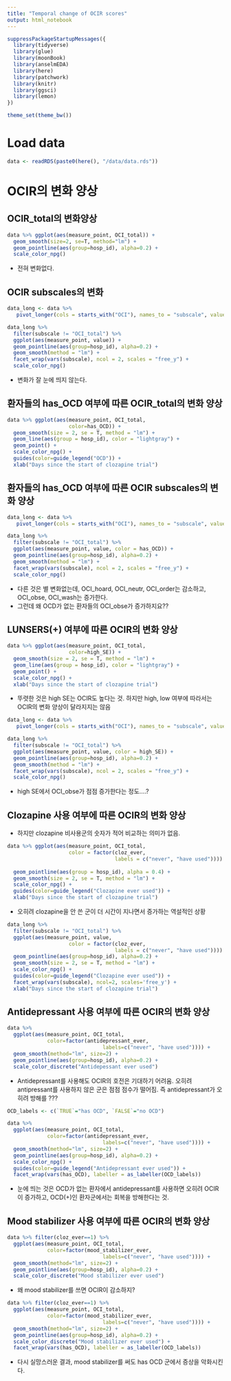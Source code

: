 ---
title: "Temporal change of OCIR scores"
output: html_notebook
---

```{r}
suppressPackageStartupMessages({
  library(tidyverse)
  library(glue)
  library(moonBook)
  library(anselmEDA)
  library(here)
  library(patchwork)
  library(knitr)
  library(ggsci)
  library(lemon)
})

theme_set(theme_bw())
```

# Load data
```{r}
data <- readRDS(paste0(here(), "/data/data.rds"))
```


# OCIR의 변화 양상


## OCIR_total의 변화양상
```{r}
data %>% ggplot(aes(measure_point, OCI_total)) +
  geom_smooth(size=2, se=T, method="lm") +
  geom_pointline(aes(group=hosp_id), alpha=0.2) +
  scale_color_npg()
```
* 전혀 변화없다.


## OCIR subscales의 변화

```{r, fig.width=7, fig.height=7}
data_long <- data %>%
   pivot_longer(cols = starts_with("OCI"), names_to = "subscale", values_to = "value")

data_long %>% 
  filter(subscale != "OCI_total") %>%
  ggplot(aes(measure_point, value)) +
  geom_pointline(aes(group=hosp_id), alpha=0.2) +
  geom_smooth(method = "lm") +
  facet_wrap(vars(subscale), ncol = 2, scales = "free_y") +
  scale_color_npg()
```
* 변화가 잘 눈에 띄지 않는다.



## 환자들의 has_OCD 여부에 따른 OCIR_total의 변화 양상

```{r}
data %>% ggplot(aes(measure_point, OCI_total, 
                    color=has_OCD)) +
  geom_smooth(size = 2, se = T, method = "lm") +
  geom_line(aes(group = hosp_id), color = "lightgray") +
  geom_point() +
  scale_color_npg() +
  guides(color=guide_legend("OCD")) +
  xlab("Days since the start of clozapine trial")
```

## 환자들의 has_OCD 여부에 따른 OCIR subscales의 변화 양상

```{r, fig.width=7, fig.height=7}
data_long <- data %>%
   pivot_longer(cols = starts_with("OCI"), names_to = "subscale", values_to = "value")

data_long %>% 
  filter(subscale != "OCI_total") %>%
  ggplot(aes(measure_point, value, color = has_OCD)) +
  geom_pointline(aes(group=hosp_id), alpha=0.2) +
  geom_smooth(method = "lm") +
  facet_wrap(vars(subscale), ncol = 2, scales = "free_y") +
  scale_color_npg()
```
* 다른 것은 별 변화없는데, OCI_hoard, OCI_neutr, OCI_order는 감소하고, OCI_obse, OCI_wash는 증가한다.
* 그런데 왜 OCD가 없는 환자들의 OCI_obse가 증가하지요??


## LUNSERS(+) 여부에 따른 OCIR의 변화 양상

```{r}
data %>% ggplot(aes(measure_point, OCI_total, 
                    color=high_SE)) +
  geom_smooth(size = 2, se = T, method = "lm") +
  geom_line(aes(group = hosp_id), color = "lightgray") +
  geom_point() +
  scale_color_npg() +
  xlab("Days since the start of clozapine trial")
```
* 뚜렷한 것은 high SE는 OCIR도 높다는 것. 하지만 high, low 여부에 따라서는 OCIR의 변화 양상이 달라지지는 않음

```{r fig.width=7, fig.height=7}
data_long <- data %>%
   pivot_longer(cols = starts_with("OCI"), names_to = "subscale", values_to = "value")

data_long %>% 
  filter(subscale != "OCI_total") %>%
  ggplot(aes(measure_point, value, color = high_SE)) +
  geom_pointline(aes(group=hosp_id), alpha=0.2) +
  geom_smooth(method = "lm") +
  facet_wrap(vars(subscale), ncol = 2, scales = "free_y") +
  scale_color_npg()
```

* high SE에서 OCI_obse가 점점 증가한다는 정도....?


## Clozapine 사용 여부에 따른 OCIR의 변화 양상
* 하지만 clozapine 비사용군의 숫자가 적어 비교하는 의미가 없음.
```{r}
data %>% ggplot(aes(measure_point, OCI_total, 
                    color = factor(cloz_ever,
                                   labels = c("never", "have used")))) +
 
  geom_pointline(aes(group = hosp_id), alpha = 0.4) +
  geom_smooth(size = 2, se = T, method = "lm") +
  scale_color_npg() +
  guides(color=guide_legend("Clozapine ever used")) +
  xlab("Days since the start of clozapine trial")
```
* 오히려 clozapine을 안 쓴 군이 더 시간이 지나면서 증가하는 역설적인 상황

```{r}
data_long %>% 
  filter(subscale != "OCI_total") %>%
  ggplot(aes(measure_point, value, 
                    color = factor(cloz_ever,
                                   labels = c("never", "have used")))) +
  geom_pointline(aes(group=hosp_id), alpha=0.2) +
  geom_smooth(size = 2, se = T, method = "lm") +
  scale_color_npg() +
  guides(color=guide_legend("Clozapine ever used")) +
  facet_wrap(vars(subscale), ncol=2, scales='free_y') +
  xlab("Days since the start of clozapine trial")
```

## Antidepressant 사용 여부에 따른 OCIR의 변화 양상

```{r}
data %>% 
  ggplot(aes(measure_point, OCI_total,
             color=factor(antidepressant_ever,
                               labels=c("never", "have used")))) +
  geom_smooth(method="lm", size=2) +
  geom_pointline(aes(group=hosp_id), alpha=0.2) +
  scale_color_discrete("Antidepessant ever used")
```
* Antidepressant를 사용해도 OCIR의 호전은 기대하기 어려움. 오히려 antipressant를 사용하지 않은 군은 점점 점수가 떨어짐. 즉 antidepressant가 오히려 방해를 ???

```{r}
OCD_labels <- c(`TRUE`="has OCD", `FALSE`="no OCD")

data %>% 
  ggplot(aes(measure_point, OCI_total,
             color=factor(antidepressant_ever,
                               labels=c("never", "have used")))) +
  geom_smooth(method="lm", size=2) +
  geom_pointline(aes(group=hosp_id), alpha=0.2) +
  scale_color_npg() +
  guides(color=guide_legend("Antidepressant ever used")) +
  facet_wrap(vars(has_OCD), labeller = as_labeller(OCD_labels))
```
* 눈에 띄는 것은 OCD가 없는 환자에서 antidepressant를 사용하면 오히려 OCIR이 증가하고, OCD(+)인 환자군에서는 회복을 방해한다는 것.


## Mood stabilizer 사용 여부에 따른 OCIR의 변화 양상

```{r}
data %>% filter(cloz_ever==1) %>% 
  ggplot(aes(measure_point, OCI_total,
             color=factor(mood_stabilizer_ever,
                               labels=c("never", "have used")))) +
  geom_smooth(method="lm", size=2) +
  geom_pointline(aes(group=hosp_id), alpha=0.2) +
  scale_color_discrete("Mood stabilizer ever used")
```
* 왜 mood stabilizer를 쓰면 OCIR이 감소하지?

```{r}
data %>% filter(cloz_ever==1) %>% 
  ggplot(aes(measure_point, OCI_total,
             color=factor(mood_stabilizer_ever,
                               labels=c("never", "have used")))) +
  geom_smooth(method="lm", size=2) +
  geom_pointline(aes(group=hosp_id), alpha=0.2) +
  scale_color_discrete("Mood stabilizer ever used") +
  facet_wrap(vars(has_OCD), labeller = as_labeller(OCD_labels))
```
* 다시 실망스러운 결과, mood stabilizer를 써도 has OCD 군에서 증상을 악화시킨다.


